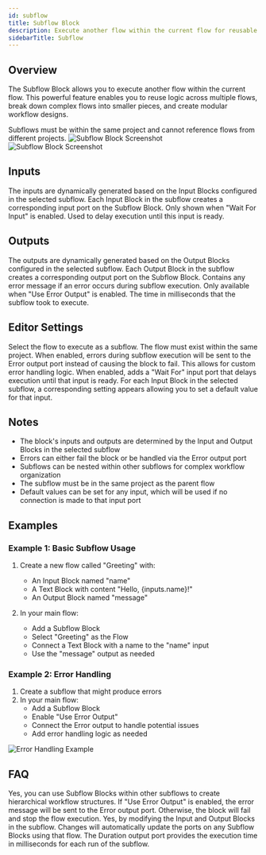 ```yaml
---
id: subflow
title: Subflow Block
description: Execute another flow within the current flow for reusable logic and modular design
sidebarTitle: Subflow
---
```


## Overview

The Subflow Block allows you to execute another flow within the current flow. This powerful feature enables you to reuse logic across multiple flows, break down complex flows into smaller pieces, and create modular workflow designs.

<Note>
  Subflows must be within the same project and cannot reference flows from different projects.
</Note>

<Frame className="block dark:hidden">
  <img src="/block-reference/assets/subflow_block_light.png" alt="Subflow Block Screenshot" />
</Frame>
<Frame className="hidden dark:block">
  <img src="/block-reference/assets/subflow_block_dark.png" alt="Subflow Block Screenshot" />
</Frame>

## Inputs

<ParamField path="(Dynamic Inputs)" type="any">
  The inputs are dynamically generated based on the Input Blocks configured in the selected subflow. Each Input Block in the subflow creates a corresponding input port on the Subflow Block.
</ParamField>

<ParamField path="Wait For" type="any">
  Only shown when "Wait For Input" is enabled. Used to delay execution until this input is ready.
</ParamField>

## Outputs

<ResponseField name="(Dynamic Outputs)" type="any">
  The outputs are dynamically generated based on the Output Blocks configured in the selected subflow. Each Output Block in the subflow creates a corresponding output port on the Subflow Block.
</ResponseField>

<ResponseField name="Error" type="string">
  Contains any error message if an error occurs during subflow execution. Only available when "Use Error Output" is enabled.
</ResponseField>

<ResponseField name="Duration" type="number">
  The time in milliseconds that the subflow took to execute.
</ResponseField>

## Editor Settings

<ParamField path="Flow" type="flow" required>
  Select the flow to execute as a subflow. The flow must exist within the same project.
</ParamField>

<ParamField path="Use Error Output" type="boolean" default={false}>
  When enabled, errors during subflow execution will be sent to the Error output port instead of causing the block to fail. This allows for custom error handling logic.
</ParamField>

<ParamField path="Wait For Input" type="boolean" default={false}>
  When enabled, adds a "Wait For" input port that delays execution until that input is ready.
</ParamField>

<ParamField path="(Dynamic Settings)" type="any">
  For each Input Block in the selected subflow, a corresponding setting appears allowing you to set a default value for that input.
</ParamField>

## Notes

- The block's inputs and outputs are determined by the Input and Output Blocks in the selected subflow
- Errors can either fail the block or be handled via the Error output port
- Subflows can be nested within other subflows for complex workflow organization
- The subflow must be in the same project as the parent flow
- Default values can be set for any input, which will be used if no connection is made to that input port

## Examples

### Example 1: Basic Subflow Usage

1. Create a new flow called "Greeting" with:
   - An Input Block named "name"
   - A Text Block with content "Hello, {inputs.name}!"
   - An Output Block named "message"

2. In your main flow:
   - Add a Subflow Block
   - Select "Greeting" as the Flow
   - Connect a Text Block with a name to the "name" input
   - Use the "message" output as needed

### Example 2: Error Handling

1. Create a subflow that might produce errors
2. In your main flow:
   - Add a Subflow Block
   - Enable "Use Error Output"
   - Connect the Error output to handle potential issues
   - Add error handling logic as needed

<Frame>
  <img src="./assets/subflow-block-example-02.png" alt="Error Handling Example" />
</Frame>

## FAQ

<AccordionGroup>
  <Accordion title="Can subflows be nested?">
    Yes, you can use Subflow Blocks within other subflows to create hierarchical workflow structures.
  </Accordion>

  <Accordion title="What happens if an error occurs in the subflow?">
    If "Use Error Output" is enabled, the error message will be sent to the Error output port. Otherwise, the block will fail and stop the flow execution.
  </Accordion>

  <Accordion title="Can I modify the subflow's inputs and outputs?">
    Yes, by modifying the Input and Output Blocks in the subflow. Changes will automatically update the ports on any Subflow Blocks using that flow.
  </Accordion>

  <Accordion title="How can I track how long a subflow takes to execute?">
    The Duration output port provides the execution time in milliseconds for each run of the subflow.
  </Accordion>
</AccordionGroup>
